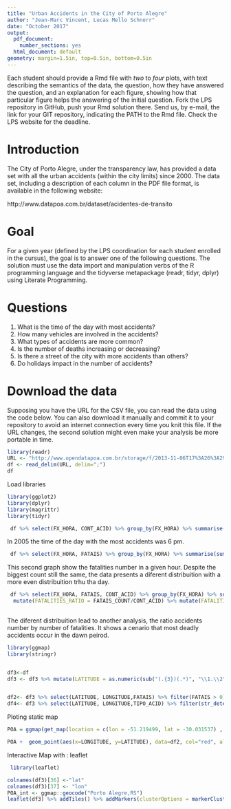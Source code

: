 ```yaml
---
title: "Urban Accidents in the City of Porto Alegre"
author: "Jean-Marc Vincent, Lucas Mello Schnorr"
date: "October 2017"
output:
  pdf_document:
    number_sections: yes
  html_document: default
geometry: margin=1.5in, top=0.5in, bottom=0.5in
---
```


Each student should provide a Rmd file with _two_ to _four_ plots, with text describing the semantics of the data, the question, how they have answered the question, and an explanation for each figure, showing how that particular figure helps the answering of the initial question.  Fork the LPS repository in GitHub, push your Rmd solution there. Send us, by e-mail, the link for your GIT repository, indicating the PATH to the Rmd file. Check the LPS website for the deadline.

# Introduction

The City of Porto Alegre, under the transparency law, has provided a data set with all the urban accidents (within the city limits) since 2000. The data set, including a description of each column in the PDF file format, is available in the following website:

http://www.datapoa.com.br/dataset/acidentes-de-transito

# Goal

For a given year (defined by the LPS coordination for each student enrolled in the cursus), the goal is to answer one of the following questions. The solution must use the data import and manipulation verbs of the R programming language and the tidyverse metapackage (readr, tidyr, dplyr) using Literate Programming.

# Questions

1. What is the time of the day with most accidents?
2. How many vehicles are involved in the accidents?
3. What types of accidents are more common?
4. Is the number of deaths increasing or decreasing?
5. Is there a street of the city with more accidents than others?
6. Do holidays impact in the number of accidents?

# Download the data

Supposing you have the URL for the CSV file, you can read the data using the code below. You can also download it manually and commit it to your repository to avoid an internet connection every time you knit this file. If the URL changes, the second solution might even make your analysis be more portable in time.

```r
library(readr)
URL <- "http://www.opendatapoa.com.br/storage/f/2013-11-06T17%3A26%3A29.293Z/acidentes-2000.csv"
df <- read_delim(URL, delim=";")
df
```

Load libraries

```r

library(ggplot2)
library(dplyr)
library(magrittr)
library(tidyr)

```





```r
 df %>% select(FX_HORA, CONT_ACID) %>% group_by(FX_HORA) %>% summarise(sum(CONT_ACID)) %>% set_colnames(c("FX_HORA", "ACIDENTES_COUNT")) %>% ggplot(aes(x=FX_HORA,y=ACIDENTES_COUNT)) +geom_col() +scale_x_continuous(breaks = seq(0, 23, by = 1)) + scale_y_continuous(breaks = seq(0, 2000, by = 100))

```

In 2005 the time of the day with the most accidents was 6 pm. 



```r
 df %>% select(FX_HORA, FATAIS) %>% group_by(FX_HORA) %>% summarise(sum(FATAIS)) %>% set_colnames(c("FX_HORA", "FATAIS_COUNT")) %>% ggplot(aes(x=FX_HORA,y=FATAIS_COUNT)) +geom_col(fill = "red") +scale_x_continuous(breaks = seq(0, 23, by = 1)) + scale_y_continuous(breaks = seq(0, 30, by = 1))

```


This second graph show the fatalities number in a given hour. Despite the biggest count still the same, the data presents a diferent distribuition with a more even distribuition trhu tha day.


```r
 df %>% select(FX_HORA, FATAIS, CONT_ACID) %>% group_by(FX_HORA) %>% summarise(sum(FATAIS),sum(CONT_ACID)) %>% set_colnames(c("FX_HORA", "FATAIS_COUNT","CONT_ACID")) %>%
  mutate(FATALITIES_RATIO = FATAIS_COUNT/CONT_ACID) %>% mutate(FATALITIES_RATIO = FATALITIES_RATIO*100) %>% ggplot(aes(x=FX_HORA,y=FATALITIES_RATIO)) +geom_col(fill = "#CC0000") +scale_x_continuous(breaks = seq(0, 23, by = 1)) + scale_y_continuous(breaks = seq(0, 30, by = .5),labels = function(x){ paste0(x, "%") })
 


```


The diferent distribuition lead to another analysis, the ratio accidents number by number of fatalities. It shows a cenario that most deadly accidents occur in the dawn peirod.  

```r
library(ggmap)
library(stringr)


df3<-df
df3 <- df3 %>% mutate(LATITUDE = as.numeric(sub("(.{3})(.*)", "\\1.\\2", as.vector(LATITUDE, "character"))),LONGITUDE = as.numeric(sub("(.{3})(.*)", "\\1.\\2", as.vector(LONGITUDE, "character")))  ) 


df2<- df3 %>% select(LATITUDE, LONGITUDE,FATAIS) %>% filter(FATAIS > 0)
df4<- df3 %>% select(LATITUDE, LONGITUDE,TIPO_ACID) %>% filter(str_detect(TIPO_ACID, "CAPOTAGEM"))


```

Ploting static map

```r
POA = ggmap(get_map(location = c(lon = -51.219499, lat = -30.031537) , scale="auto", zoom=15,maptype = "roadmap" ),extent = "panel")

POA +  geom_point(aes(x=LONGITUDE, y=LATITUDE), data=df2, col="red", alpha=1, size=1)+ geom_point(aes(x=LONGITUDE, y=LATITUDE), data=df4, col="blue", alpha=0.5, size=1)+ ggsave("plot.png") 

```

Interactive Map with : leaflet

```r
 library(leaflet)

colnames(df3)[36] <-"lat"
colnames(df3)[37] <- "lon"
POA_int <- ggmap::geocode("Porto Alegre,RS") 
leaflet(df3) %>% addTiles() %>% addMarkers(clusterOptions = markerClusterOptions())



```

